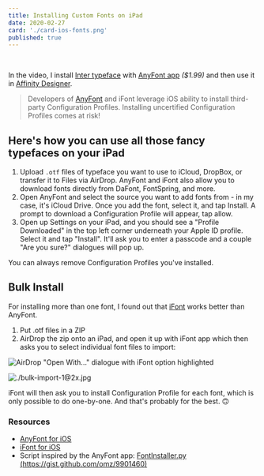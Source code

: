 ```yaml
---
title: Installing Custom Fonts on iPad
date: 2020-02-27
card: './card-ios-fonts.png'
published: true
---
```


<ReactPlayer url="/custom-fonts-on-ipad.mov" controls={true} width="100%" />
<br/>

In the video, I install [Inter typeface](https://rsms.me/inter/) with [AnyFont app](https://apps.apple.com/us/app/anyfont/id821560738) _($1.99)_ and then use it in [Affinity Designer](https://apps.apple.com/us/app/affinity-designer/id1274090551).

> Developers of [AnyFont](https://anyfont.app/) and iFont leverage iOS ability to install third-party Configuration Profiles. Installing uncertified Configuration Profiles comes at risk!    

## Here's how you can use all those fancy typefaces on your iPad

1. Upload `.otf` files of typeface you want to use to iCloud, DropBox, or transfer it to Files via AirDrop. AnyFont and iFont also allow you to download fonts directly from DaFont, FontSpring, and more.
2. Open AnyFont and select the source you want to add fonts from - in my case, it's iCloud Drive. Once you add the font, select it, and tap Install. A prompt to download a Configuration Profile will appear, tap allow.
3. Open up Settings on your iPad, and you should see a "Profile Downloaded" in the top left corner underneath your Apple ID profile. Select it and tap "Install". It'll ask you to enter a passcode and a couple "Are you sure?" dialogues will pop up.

You can always remove Configuration Profiles you've installed. 


## Bulk Install
For installing more than one font, I found out that [iFont](https://apps.apple.com/dk/app/ifont-find-install-any-font/id1173222289?l=da) works better than AnyFont. 

1. Put .otf files in a ZIP
2. AirDrop the zip onto an iPad, and open it up with iFont app which then asks you to select individual font files to import:

<Grid columns={2}>

![AirDrop "Open With..." dialogue with iFont option highlighted](./bulk-import-0@2x.jpg)

![./bulk-import-1@2x.jpg](./bulk-import-1@2x.jpg)

</Grid>

iFont will then ask you to install Configuration Profile for each font, which is only possible to do one-by-one. And that's probably for the best. 🙃


### Resources

- [AnyFont for iOS](https://apps.apple.com/us/app/anyfont/id821560738)
- [iFont for iOS](https://apps.apple.com/us/app/ifont-find-install-any-font/id1173222289)
- Script inspired by the AnyFont app: [FontInstaller.py (https://gist.github.com/omz/9901460)](https://gist.github.com/omz/9901460) 